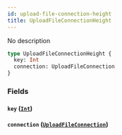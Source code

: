 ```yaml
---
id: upload-file-connection-height
title: UploadFileConnectionHeight
---
```


No description

```graphql
type UploadFileConnectionHeight {
  key: Int
  connection: UploadFileConnection
}
```

### Fields

#### `key` ([`Int`](/v1/scalars/int))

#### `connection` ([`UploadFileConnection`](/v1/objects/upload-file-connection))
